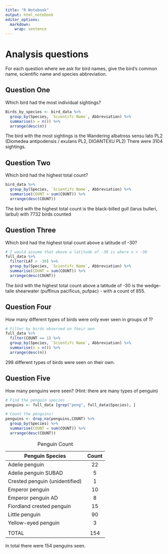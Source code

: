 ```yaml
---
title: "R Notebook"
output: html_notebook
editor_options: 
  markdown: 
    wrap: sentence
---
```


# Analysis questions

For each question where we ask for bird names, give the bird's common name, scientific name and species abbreviation.

## Question One

Which bird had the most individual sightings?

```r
Birds_by_species <- bird_data %>% 
  group_by(Species, `Scientifc Name`, Abbreviation) %>% 
  summarise(n = n()) %>% 
  arrange(desc(n))
```

The bird with the most sightings is the Wandering albatross sensu lato PL2 (Diomedea antipodensis / exulans PL2, DIOANTEXU PL2) There were 3104 sightings.

## Question Two

Which bird had the highest total count?

```r
bird_data %>% 
  group_by(Species, `Scientifc Name`, Abbreviation) %>% 
  summarise(COUNT = sum(COUNT)) %>% 
  arrange(desc(COUNT))
```

The bird with the highest total count is the black-billed gull (larus bulleri, larbul) with 7732 birds counted

## Question Three

Which bird had the highest total count above a latitude of -30?

```r
# I would assume that above a latitude of -30 is where x > -30
full_data %>% 
  filter(LAT > -30) %>% 
  group_by(Species, `Scientifc Name`, Abbreviation) %>% 
  summarise(COUNT = sum(COUNT)) %>% 
  arrange(desc(COUNT))
```

The bird with the highest total count above a latitude of -30 is the wedge-taile shearwater (puffinus pacificus, pufpac) - with a count of 855.

## Question Four

How many different types of birds were only ever seen in groups of 1?

```r
# Filter by birds observed on their own
full_data %>% 
  filter(COUNT == 1) %>% 
  group_by(Species, `Scientifc Name`, Abbreviation) %>% 
  summarise(n = n()) %>% 
  arrange(desc(n))
```

298 different types of birds were seen on their own.

## Question Five

How many penguins were seen?
(Hint: there are many types of penguin)

```r
# Find the penguin species
penguins <- full_data [grep("peng", full_data$Species), ]
```

```r
# Count the penguins!
penguins <- drop_na(penguins,COUNT) %>% 
  group_by(Species) %>% 
  summarise(COUNT = sum(COUNT)) %>% 
  arrange(desc(COUNT))
```

+--------------------------------+-----------+
| Penguin Species                | Count     |
+================================+:=========:+
| Adelie penguin                 | 22        |
+--------------------------------+-----------+
| Adelie penguin SUBAD           | 5         |
+--------------------------------+-----------+
| Crested penguin (unidentified) | 1         |
+--------------------------------+-----------+
| Emperor penguin                | 10        |
+--------------------------------+-----------+
| Emperor penguin AD             | 8         |
+--------------------------------+-----------+
| Fiordland crested penguin      | 15        |
+--------------------------------+-----------+
| Little penguin                 | 90        |
+--------------------------------+-----------+
| Yellow-eyed penguin            | 3         |
+--------------------------------+-----------+
|                                |           |
+--------------------------------+-----------+
| TOTAL                          | 154       |
+--------------------------------+-----------+

: Penguin Count

In total there were 154 penguins seen.
